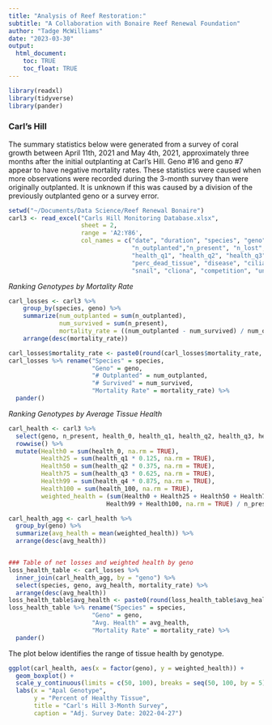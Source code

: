 ```yaml
---
title: "Analysis of Reef Restoration:"
subtitle: "A Collaboration with Bonaire Reef Renewal Foundation"
author: "Tadge McWilliams"
date: "2023-03-30"
output: 
  html_document:
    toc: TRUE
    toc_float: TRUE
---
```


```r
library(readxl)
library(tidyverse)
library(pander)
```


### Carl's Hill
The summary statistics below were generated from a survey of coral growth between April 11th, 2021 and May 4th, 2021, approximately three months after the initial outplanting at Carl's Hill.  Geno #16 and geno #7 appear to have negative mortality rates.  These statistics were caused when more observations were recorded during the 3-month survey than were originally outplanted.  It is unknown if this was caused by a division of the previously outplanted geno or a survey error.
```r
setwd("~/Documents/Data Science/Reef Renewal Bonaire")
carl3 <- read_excel("Carls Hill Monitoring Database.xlsx", 
                    sheet = 2, 
                    range = 'A2:Y86',
                    col_names = c("date", "duration", "species", "geno", "cluster", 
                                  "n_outplanted","n_present", "n_lost", "health_0",
                                  "health_q1", "health_q2", "health_q3", "health_q4", "health_100",
                                  "perc_dead_tissue", "disease", "ciliate", "bottom_contact", "fireworm",
                                  "snail", "cliona", "competition", "unknown", "none", "n_stressors"))
```

*Ranking Genotypes by Mortality Rate*
```r
carl_losses <- carl3 %>%
    group_by(species, geno) %>%
    summarize(num_outplanted = sum(n_outplanted),
              num_survived = sum(n_present),
              mortality_rate = ((num_outplanted - num_survived) / num_outplanted) * 100) %>%
    arrange(desc(mortality_rate))

carl_losses$mortality_rate <- paste0(round(carl_losses$mortality_rate, 2), "%")
carl_losses %>% rename("Species" = species, 
                       "Geno" = geno, 
                       "# Outplanted" = num_outplanted, 
                       "# Survived" = num_survived, 
                       "Mortality Rate" = mortality_rate) %>%
  pander()
```

*Ranking Genotypes by Average Tissue Health*
```r
carl_health <- carl3 %>%
  select(geno, n_present, health_0, health_q1, health_q2, health_q3, health_q4, health_100) %>%
  rowwise() %>%
  mutate(Health0 = sum(health_0, na.rm = TRUE),
         Health25 = sum(health_q1 * 0.125, na.rm = TRUE),
         Health50 = sum(health_q2 * 0.375, na.rm = TRUE),
         Health75 = sum(health_q3 * 0.625, na.rm = TRUE),
         Health99 = sum(health_q4 * 0.875, na.rm = TRUE),
         Health100 = sum(health_100, na.rm = TRUE),
         weighted_health = (sum(Health0 + Health25 + Health50 + Health75 + 
                           Health99 + Health100, na.rm = TRUE) / n_present) * 100) 

carl_health_agg <- carl_health %>%
  group_by(geno) %>%
  summarize(avg_health = mean(weighted_health)) %>%
  arrange(desc(avg_health))


### Table of net losses and weighted health by geno
loss_health_table <- carl_losses %>%
  inner_join(carl_health_agg, by = "geno") %>%
  select(species, geno, avg_health, mortality_rate) %>%
  arrange(desc(avg_health)) 
loss_health_table$avg_health <- paste0(round(loss_health_table$avg_health, 2), "%")
loss_health_table %>% rename("Species" = species, 
                       "Geno" = geno, 
                       "Avg. Health" = avg_health, 
                       "Mortality Rate" = mortality_rate) %>% 
  pander()
```


The plot below identifies the range of tissue health by genotype.  
```r
ggplot(carl_health, aes(x = factor(geno), y = weighted_health)) + 
  geom_boxplot() +
  scale_y_continuous(limits = c(50, 100), breaks = seq(50, 100, by = 5)) +
  labs(x = "Apal Genotype", 
       y = "Percent of Healthy Tissue",
       title = "Carl's Hill 3-Month Survey",
       caption = "Adj. Survey Date: 2022-04-27")
```

